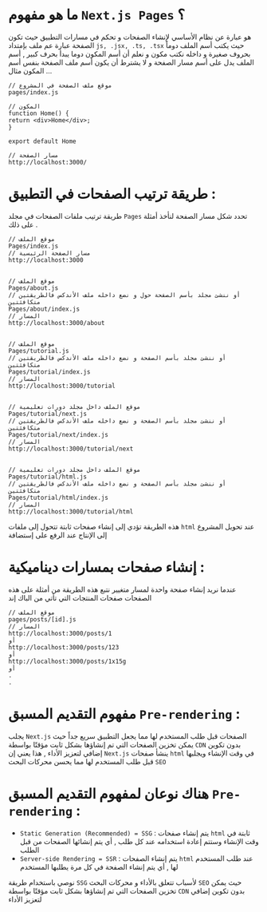 
<PageTutorial apiLocalUrl='next'>
<div className='mdx'>

# ما هو مفهوم `Next.js Pages` ؟

هو عبارة عن نظام الأساسي لإنشاء الصفحات و تحكم في مسارات التطبيق حيث تكون الصفحة عبارة عم ملف بإمتداد `js, .jsx, .ts, .tsx` 
حيث يكتب أسم الملف دوماً بحروف صغيرة و داخله نكتب مكون و نعلم أن أسم المكون دوما يبدأ بحرف كبير 
, أسم الملف يدل على أسم مسار الصفحة و لا يشترط أن يكون أسم ملف الصفحة بنفس أسم المكون مثال ...

```
// موقع ملف الصفحة في المشروع
pages/index.js

// المكون
function Home() {
return <div>Home</div>;
}

export default Home

// مسار الصفحة
http://localhost:3000/
```
# طريقة ترتيب الصفحات في التطبيق :

طريقة ترتيب ملفات الصفحات في مجلد `Pages` تحدد شكل مسار الصفحة لنأخذ أمثلة على ذلك .

```
// موقع الملف
Pages/index.js
// مسار الصفحة الرئيسية
http://localhost:3000


// موقع الملف
Pages/about.js
// أو ننشئ مجلد بأسم الصفحة حول و نضع داخله ملف الأندكس فالطريقتين متكافئتين
Pages/about/index.js
// المسار
http://localhost:3000/about


// موقع الملف
Pages/tutorial.js
// أو ننشئ مجلد بأسم الصفحة و نضع داخله ملف الأندكس فالطريقتين متكافئتين
Pages/tutorial/index.js
// المسار
http://localhost:3000/tutorial


// موقع الملف داخل مجلد دورات تعليمية
Pages/tutorial/next.js
// أو ننشئ مجلد بأسم الصفحة و نضع داخله ملف الأندكس فالطريقتين متكافئتين
Pages/tutorial/next/index.js
// المسار
http://localhost:3000/tutorial/next


// موقع الملف داخل مجلد دورات تعليمية
Pages/tutorial/html.js
// أو ننشئ مجلد بأسم الصفحة و نضع داخله ملف الأندكس فالطريقتين متكافئتين
Pages/tutorial/html/index.js
// المسار
http://localhost:3000/tutorial/html
```
هذه الطريقة تؤدي إلى إنشاء صفحات ثابتة تتحول إلى ملفات `html` عند تحويل المشروع إلى الإنتاج عند الرفع على إستضافة

# إنشاء صفحات بمسارات ديناميكية :

عندما نريد إنشاء صفحة واحدة لمسار متغيير نتبع هذه الطريقة من أمثلة على هذه الصفحات صفحات المنتجات التي تأتي من الباك إند

```
// موقع الملف
pages/posts/[id].js
// المسار
http://localhost:3000/posts/1
أو
http://localhost:3000/posts/123
أو
http://localhost:3000/posts/1x15g
أو
.
.
```

# مفهوم التقديم المسبق `Pre-rendering` :

يجلب `Next.js` الصفحات قبل طلب المستخدم لها مما يجعل التطبيق سريع جداً حيث يمكن تخزين الصفحات التي تم إنشاؤها بشكل ثابت مؤقتًا بواسطة `CDN` بدون تكوين إضافي لتعزيز الأداء , هذا يعني إن `Next.js` ينشأ صفحات `html` في وقت الإنشاء ويجلبها قبل طلب المستخدم لها مما يحسن محركات البحث `SEO`

# هناك نوعان لمفهوم التقديم المسبق `Pre-rendering` :

* `Static Generation (Recommended) = SSG` : يتم إنشاء صفحات `html` ثابتة في وقت الإنشاء وستتم إعادة استخدامه عند كل طلب , أي يتم إنشائها الصفحات من قبل الطلب
* `Server-side Rendering = SSR` : يتم إنشاء الصفحات `html` عند طلب المستخدم لها , أي يتم إنشاء الصفحة في كل مرة يطلبها المستخدم

نوصي باستخدام طريقة `SSG` لأسباب تتعلق بالأداء و محركات البحث `SEO` حيث يمكن تخزين الصفحات التي تم إنشاؤها بشكل ثابت مؤقتًا بواسطة `CDN` بدون تكوين إضافي لتعزيز الأداء

</div>
</PageTutorial>